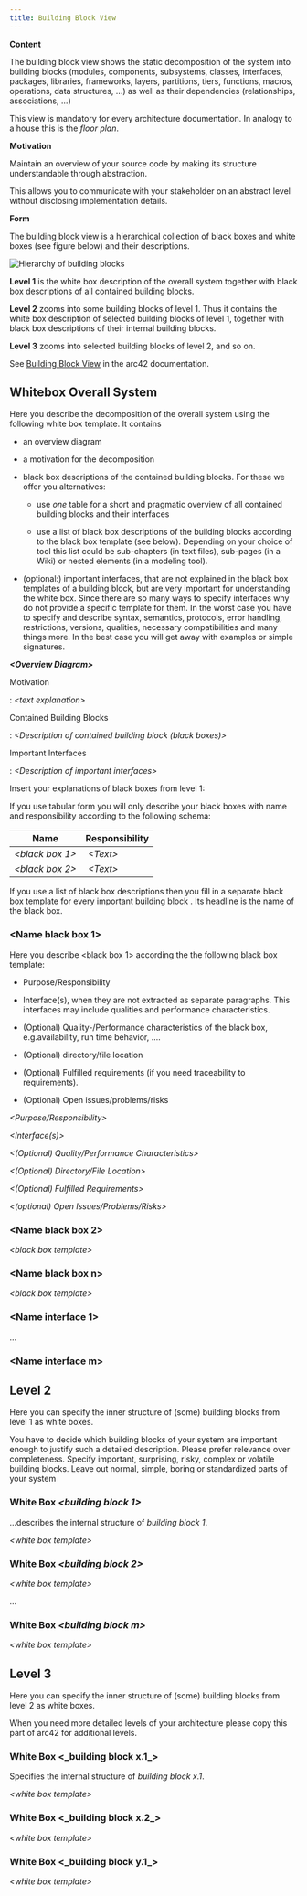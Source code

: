 ```yaml
---
title: Building Block View
---
```


**Content**

The building block view shows the static decomposition of the system into
building blocks (modules, components, subsystems, classes, interfaces, packages,
libraries, frameworks, layers, partitions, tiers, functions, macros, operations,
data structures, ...) as well as their dependencies (relationships,
associations, ...)

This view is mandatory for every architecture documentation. In analogy to a
house this is the _floor plan_.

**Motivation**

Maintain an overview of your source code by making its structure understandable
through abstraction.

This allows you to communicate with your stakeholder on an abstract level
without disclosing implementation details.

**Form**

The building block view is a hierarchical collection of black boxes and white
boxes (see figure below) and their descriptions.

![Hierarchy of building blocks](./images/05_building_blocks-EN.png)

**Level 1** is the white box description of the overall system together with
black box descriptions of all contained building blocks.

**Level 2** zooms into some building blocks of level 1. Thus it contains the
white box description of selected building blocks of level 1, together with
black box descriptions of their internal building blocks.

**Level 3** zooms into selected building blocks of level 2, and so on.

See [Building Block View](https://docs.arc42.org/section-5/) in the arc42
documentation.

## Whitebox Overall System

Here you describe the decomposition of the overall system using the following
white box template. It contains

- an overview diagram

- a motivation for the decomposition

- black box descriptions of the contained building blocks. For these we offer
  you alternatives:

  - use _one_ table for a short and pragmatic overview of all contained building
    blocks and their interfaces

  - use a list of black box descriptions of the building blocks according to the
    black box template (see below). Depending on your choice of tool this list
    could be sub-chapters (in text files), sub-pages (in a Wiki) or nested
    elements (in a modeling tool).

- (optional:) important interfaces, that are not explained in the black box
  templates of a building block, but are very important for understanding the
  white box. Since there are so many ways to specify interfaces why do not
  provide a specific template for them. In the worst case you have to specify
  and describe syntax, semantics, protocols, error handling, restrictions,
  versions, qualities, necessary compatibilities and many things more. In the
  best case you will get away with examples or simple signatures.

**_\<Overview Diagram>_**

Motivation

: _\<text explanation>_

Contained Building Blocks

: _\<Description of contained building block (black boxes)>_

Important Interfaces

: _\<Description of important interfaces>_

Insert your explanations of black boxes from level 1:

If you use tabular form you will only describe your black boxes with name and
responsibility according to the following schema:

| **Name**         | **Responsibility** |
| ---------------- | ------------------ |
| _\<black box 1>_ |  *\<Text>*         |
| _\<black box 2>_ |  *\<Text>*         |

If you use a list of black box descriptions then you fill in a separate black
box template for every important building block . Its headline is the name of
the black box.

### \<Name black box 1>

Here you describe \<black box 1> according the the following black box template:

- Purpose/Responsibility

- Interface(s), when they are not extracted as separate paragraphs. This
  interfaces may include qualities and performance characteristics.

- (Optional) Quality-/Performance characteristics of the black box,
  e.g.availability, run time behavior, ....

- (Optional) directory/file location

- (Optional) Fulfilled requirements (if you need traceability to requirements).

- (Optional) Open issues/problems/risks

_\<Purpose/Responsibility>_

_\<Interface(s)>_

_\<(Optional) Quality/Performance Characteristics>_

_\<(Optional) Directory/File Location>_

_\<(Optional) Fulfilled Requirements>_

_\<(optional) Open Issues/Problems/Risks>_

### \<Name black box 2>

_\<black box template>_

### \<Name black box n>

_\<black box template>_

### \<Name interface 1>

...

### \<Name interface m>

## Level 2

Here you can specify the inner structure of (some) building blocks from level 1
as white boxes.

You have to decide which building blocks of your system are important enough to
justify such a detailed description. Please prefer relevance over completeness.
Specify important, surprising, risky, complex or volatile building blocks. Leave
out normal, simple, boring or standardized parts of your system

### White Box _\<building block 1>_

...describes the internal structure of _building block 1_.

_\<white box template>_

### White Box _\<building block 2>_

_\<white box template>_

...

### White Box _\<building block m>_

_\<white box template>_

## Level 3

Here you can specify the inner structure of (some) building blocks from level 2
as white boxes.

When you need more detailed levels of your architecture please copy this part of
arc42 for additional levels.

### White Box \<\_building block x.1\_\>

Specifies the internal structure of _building block x.1_.

_\<white box template>_

### White Box \<\_building block x.2\_\>

_\<white box template>_

### White Box \<\_building block y.1\_\>

_\<white box template>_
